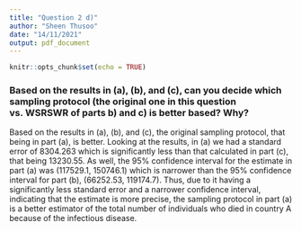 ```yaml
---
title: "Question 2 d)"
author: "Sheen Thusoo"
date: "14/11/2021"
output: pdf_document
---
```


```r
knitr::opts_chunk$set(echo = TRUE)
```

### Based on the results in (a), (b), and (c), can you decide which sampling protocol (the original one in this question vs. WSRSWR of parts b) and c) is better based? Why?

Based on the results in (a), (b), and (c), the original sampling protocol, that being in part (a), is better. Looking at the results, in (a) we had a standard error of 8304.263 which is significantly less than that calculated in part (c), that being 13230.55. As well, the 95% confidence interval for the estimate in part (a) was (117529.1, 150746.1) which is narrower than the 95% confidence interval for part (b), (66252.53, 119174.7). Thus, due to it having a significantly less standard error and a narrower confidence interval, indicating that the estimate is more precise, the sampling protocol in part (a) is a better estimator of the total number of individuals who died in country A because of the infectious disease.